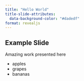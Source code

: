 ```yaml
---
title: "Hello World"
title-slide-attributes:
  data-background-color: "#dadedf"
format: revealjs
---
```


## Example Slide {background-color="#dadedf"}

Amazing work presented here

-   apples
-   grapes
-   bananas

##  {background-image="../images/epsilon_eridani_system_randyfmcdonald_cc-by-nc-sa.jpg" background-size="contain"}
